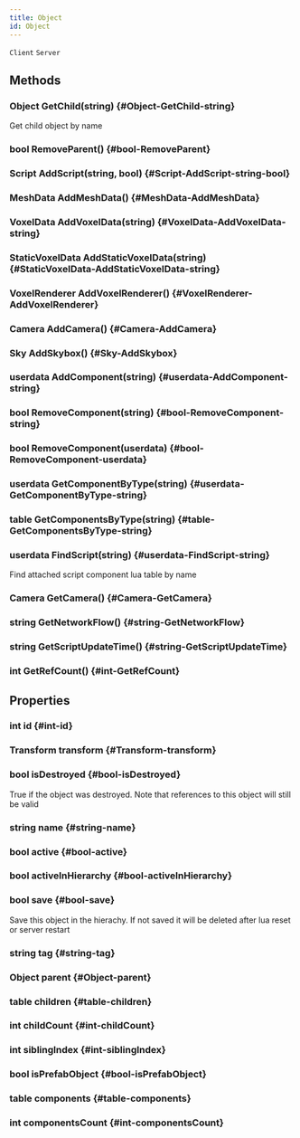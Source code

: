 ```yaml
---
title: Object
id: Object
---
```

`Client`
`Server`

## Methods

### Object GetChild(string) {#Object-GetChild-string}
Get child object by name

### bool RemoveParent() {#bool-RemoveParent}

### Script AddScript(string, bool) {#Script-AddScript-string-bool}

### MeshData AddMeshData() {#MeshData-AddMeshData}

### VoxelData AddVoxelData(string) {#VoxelData-AddVoxelData-string}

### StaticVoxelData AddStaticVoxelData(string) {#StaticVoxelData-AddStaticVoxelData-string}

### VoxelRenderer AddVoxelRenderer() {#VoxelRenderer-AddVoxelRenderer}

### Camera AddCamera() {#Camera-AddCamera}

### Sky AddSkybox() {#Sky-AddSkybox}

### userdata AddComponent(string) {#userdata-AddComponent-string}

### bool RemoveComponent(string) {#bool-RemoveComponent-string}

### bool RemoveComponent(userdata) {#bool-RemoveComponent-userdata}

### userdata GetComponentByType(string) {#userdata-GetComponentByType-string}

### table GetComponentsByType(string) {#table-GetComponentsByType-string}

### userdata FindScript(string) {#userdata-FindScript-string}
Find attached script component lua table by name

### Camera GetCamera() {#Camera-GetCamera}

### string GetNetworkFlow() {#string-GetNetworkFlow}

### string GetScriptUpdateTime() {#string-GetScriptUpdateTime}

### int GetRefCount() {#int-GetRefCount}

## Properties

### int id {#int-id}

### Transform transform {#Transform-transform}

### bool isDestroyed {#bool-isDestroyed}
True if the object was destroyed. Note that references to this object will still be valid 

### string name {#string-name}

### bool active {#bool-active}

### bool activeInHierarchy {#bool-activeInHierarchy}

### bool save {#bool-save}
Save this object in the hierachy. If not saved it will be deleted after lua reset or server restart

### string tag {#string-tag}

### Object parent {#Object-parent}

### table children {#table-children}

### int childCount {#int-childCount}

### int siblingIndex {#int-siblingIndex}

### bool isPrefabObject {#bool-isPrefabObject}

### table components {#table-components}

### int componentsCount {#int-componentsCount}

